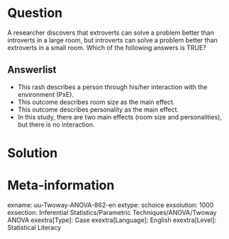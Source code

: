 Question
========
  
A researcher discovers that extroverts can solve a problem better than introverts in a large room, but introverts can solve a problem better than extroverts in a small room. Which of the following answers is TRUE?

Answerlist
----------
* This rash describes a person through his/her interaction with the environment (PxE).
* This outcome describes room size as the main effect.
* This outcome describes personality as the main effect.
* In this study, there are two main effects (room size and personalities), but there is no interaction.


Solution
========

Meta-information
================
exname: uu-Twoway-ANOVA-862-en
extype: schoice
exsolution: 1000
exsection: Inferential Statistics/Parametric Techniques/ANOVA/Twoway ANOVA
exextra[Type]: Case
exextra[Language]: English
exextra[Level]: Statistical Literacy
